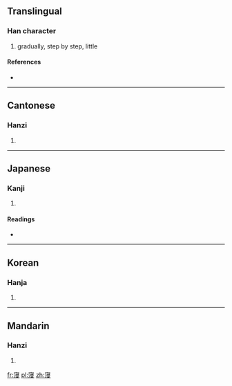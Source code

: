 ==Translingual==

===Han character===
{{Han char|rn=40|rad=宀|as=10|sn=13|four=3014<sub>7</sub>|canj=十水尸水 (JESE)}}

# gradually, step by step, little

====References====
* {{Han ref|kx=0289.230|dkj=07253|hdz=20946.080|uh=5BD6|ud=23510|bh=DD48|bd=56648}}

----

==Cantonese==

===Hanzi===
{{yue-hanzi|jyut=|y=jam3}}

# {{defn|Cantonese|sort=宀10}}

----

==Japanese==

===Kanji===
{{ja-kanji|grade=|rs=宀10}}

# {{defn|Japanese|sort=宀10}}

====Readings====
* {{ja-readings|on=[[しん]] (shin)|kun=[[ひたす]] (hitasu), [[そそぐ]] (sosogu), [[つむ]] (tsumu), [[つもる]] (tsumoru)}}

----

==Korean==

===Hanja===
{{ko-hanja|hangeul=침|rv=chim|mr=ch'im}}

# {{defn|Korean|sort=宀10}}

----

==Mandarin==

===Hanzi===
{{cmn-hanzi|pin=[[nìng]] ([[ning4]]), [[qìn]] ([[qin4]]),[[jìn]] ([[jin4]])|wg=ning<sup>4</sup>, ch'in<sup>4</sup>}}

# {{defn|Mandarin|sort=宀10}}

[[fr:寖]]
[[pl:寖]]
[[zh:寖]]